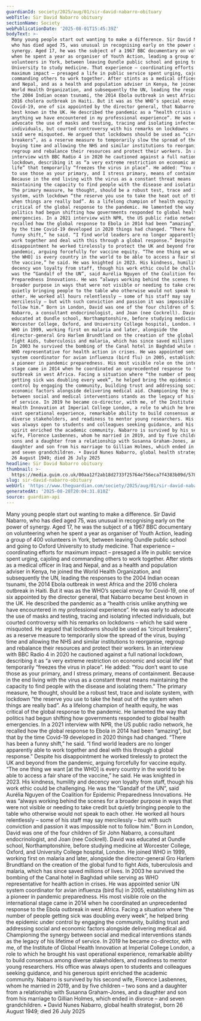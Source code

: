 ```yaml
---
guardianId: society/2025/aug/01/sir-david-nabarro-obituary
webTitle: Sir David Nabarro obituary
sectionName: Society
webPublicationDate: '2025-08-01T15:45:39Z'
bodyText: >-
  Many young people start out wanting to make a difference. Sir David Nabarro,
  who has died aged 75, was unusual in recognising early on the power of
  synergy. Aged 17, he was the subject of a 1967 BBC documentary on volunteering
  when he spent a year as organiser of Youth Action, leading a group of 400
  volunteers in York, between leaving Oundle public school and going to Oxford
  University to study medicine. That experience – coordinating efforts for
  maximum impact – presaged a life in public service spent urging, cajoling and
  commanding others to work together. After stints as a medical officer in Iraq
  and Nepal, and as a health and population adviser in Kenya, he joined the
  World Health Organization, and subsequently the UN, leading the responses to
  the 2004 Indian ocean tsunami, the 2014 Ebola outbreak in west Africa and the
  2016 cholera outbreak in Haiti. But it was as the WHO’s special envoy for
  Covid-19, one of six appointed by the director general, that Nabarro became
  best known in the UK. He described the pandemic as a “health crisis unlike
  anything we have encountered in my professional experience”. He was early to
  advocate the use of masks and testing, tracing and isolating infected
  individuals, but courted controversy with his remarks on lockdowns – which he
  said were misquoted. He argued that lockdowns should be used as “circuit
  breakers”, as a reserve measure to temporarily slow the spread of the virus,
  buying time and allowing the NHS and similar institutions to reorganise,
  regroup and rebalance their resources and protect their workers. In an
  interview with BBC Radio 4 in 2020 he cautioned against a full national
  lockdown, describing it as “a very extreme restriction on economic and social
  life” that temporarily “freezes the virus in place”. He added: “You don’t want
  to use those as your primary, and I stress primary, means of containment.
  Because in the end living with the virus as a constant threat means
  maintaining the capacity to find people with the disease and isolating them.”
  The primary measure, he thought, should be a robust test, trace and isolate
  system, with lockdown “the reserve you use to take the heat out of the system
  when things are really bad”. As a lifelong champion of health equity, he was
  critical of the global response to the pandemic. He lamented the way that
  politics had begun shifting how governments responded to global health
  emergencies. In a 2021 interview with NPR, the US public radio network, he
  recalled how the global response to Ebola in 2014 had been “amazing”, but that
  by the time Covid-19 developed in 2020 things had changed. “There has been a
  funny shift,” he said. “I find world leaders are no longer apparently able to
  work together and deal with this through a global response.” Despite his
  disappointment he worked tirelessly to protect the UK and beyond from the
  pandemic, arguing forcefully for vaccine equity. “The one thing we want [at
  the WHO] is every country in the world to be able to access a fair share of
  the vaccine,” he said. He was knighted in 2023. His kindness, humility and
  decency won loyalty from staff, though his work ethic could be challenging. He
  was the “Gandalf of the UN”, said Aurélia Nguyen of the Coalition for Epidemic
  Preparedness Innovations. He was “always working behind the scenes for a
  broader purpose in ways that were not visible or needing to take credit but
  quietly bringing people to the table who otherwise would not speak to each
  other. He worked all hours relentlessly – some of his staff may say
  mercilessly – but with such conviction and passion it was impossible not to
  follow him.” Born in London, David was one of the four children of Sir John
  Nabarro, a consultant endocrinologist, and Joan (nee Cockrell). David was
  educated at Oundle school, Northamptonshire, before studying medicine at
  Worcester College, Oxford, and University College hospital, London. He joined
  WHO in 1999, working first on malaria and later, alongside the
  director-general Gro Harlem Brundtland on the creation of the global fund to
  fight Aids, tuberculosis and malaria, which has since saved millions of lives.
  In 2003 he survived the bombing of the Canal hotel in Baghdad while serving as
  WHO representative for health action in crises. He was appointed senior UN
  system coordinator for avian influenza (bird flu) in 2005, establishing him as
  a pioneer in pandemic preparedness. His most visible role on the international
  stage came in 2014 when he coordinated an unprecedented response to the Ebola
  outbreak in west Africa. Facing a situation where “the number of people
  getting sick was doubling every week”, he helped bring the epidemic under
  control by engaging the community, building trust and addressing social and
  economic factors alongside delivering medical aid. Championing the synergy
  between social and medical interventions stands as the legacy of his lifetime
  of service. In 2019 he became co-director, with me, of the Institute of Global
  Health Innovation at Imperial College London, a role to which he brought his
  vast operational experience, remarkable ability to build consensus among
  diverse stakeholders, and readiness to mentor young researchers. His office
  was always open to students and colleagues seeking guidance, and his generous
  spirit enriched the academic community. Nabarro is survived by his second
  wife, Florence Lasbennes, whom he married in 2019, and by five children – two
  sons and a daughter from a relationship with Susanna Graham-Jones, and a
  daughter and son from his marriage to Gillian Holmes, which ended in divorce –
  and seven grandchildren. • David Nunes Nabarro, global health strategist, born
  26 August 1949; died 26 July 2025
headline: Sir David Nabarro obituary
thumbnail: >-
  https://media.guim.co.uk/00aa12f2ab18d2733f25764e756eca7f4383b09d/578_0_4099_3280/500.jpg
slug: sir-david-nabarro-obituary
webUrl: 'https://www.theguardian.com/society/2025/aug/01/sir-david-nabarro-obituary'
generatedAt: '2025-08-28T20:04:31.810Z'
source: guardian-api
---
```

Many young people start out wanting to make a difference. Sir David Nabarro, who has died aged 75, was unusual in recognising early on the power of synergy. Aged 17, he was the subject of a 1967 BBC documentary on volunteering when he spent a year as organiser of Youth Action, leading a group of 400 volunteers in York, between leaving Oundle public school and going to Oxford University to study medicine. That experience – coordinating efforts for maximum impact – presaged a life in public service spent urging, cajoling and commanding others to work together. After stints as a medical officer in Iraq and Nepal, and as a health and population adviser in Kenya, he joined the World Health Organization, and subsequently the UN, leading the responses to the 2004 Indian ocean tsunami, the 2014 Ebola outbreak in west Africa and the 2016 cholera outbreak in Haiti. But it was as the WHO’s special envoy for Covid-19, one of six appointed by the director general, that Nabarro became best known in the UK. He described the pandemic as a “health crisis unlike anything we have encountered in my professional experience”. He was early to advocate the use of masks and testing, tracing and isolating infected individuals, but courted controversy with his remarks on lockdowns – which he said were misquoted. He argued that lockdowns should be used as “circuit breakers”, as a reserve measure to temporarily slow the spread of the virus, buying time and allowing the NHS and similar institutions to reorganise, regroup and rebalance their resources and protect their workers. In an interview with BBC Radio 4 in 2020 he cautioned against a full national lockdown, describing it as “a very extreme restriction on economic and social life” that temporarily “freezes the virus in place”. He added: “You don’t want to use those as your primary, and I stress primary, means of containment. Because in the end living with the virus as a constant threat means maintaining the capacity to find people with the disease and isolating them.” The primary measure, he thought, should be a robust test, trace and isolate system, with lockdown “the reserve you use to take the heat out of the system when things are really bad”. As a lifelong champion of health equity, he was critical of the global response to the pandemic. He lamented the way that politics had begun shifting how governments responded to global health emergencies. In a 2021 interview with NPR, the US public radio network, he recalled how the global response to Ebola in 2014 had been “amazing”, but that by the time Covid-19 developed in 2020 things had changed. “There has been a funny shift,” he said. “I find world leaders are no longer apparently able to work together and deal with this through a global response.” Despite his disappointment he worked tirelessly to protect the UK and beyond from the pandemic, arguing forcefully for vaccine equity. “The one thing we want [at the WHO] is every country in the world to be able to access a fair share of the vaccine,” he said. He was knighted in 2023. His kindness, humility and decency won loyalty from staff, though his work ethic could be challenging. He was the “Gandalf of the UN”, said Aurélia Nguyen of the Coalition for Epidemic Preparedness Innovations. He was “always working behind the scenes for a broader purpose in ways that were not visible or needing to take credit but quietly bringing people to the table who otherwise would not speak to each other. He worked all hours relentlessly – some of his staff may say mercilessly – but with such conviction and passion it was impossible not to follow him.” Born in London, David was one of the four children of Sir John Nabarro, a consultant endocrinologist, and Joan (nee Cockrell). David was educated at Oundle school, Northamptonshire, before studying medicine at Worcester College, Oxford, and University College hospital, London. He joined WHO in 1999, working first on malaria and later, alongside the director-general Gro Harlem Brundtland on the creation of the global fund to fight Aids, tuberculosis and malaria, which has since saved millions of lives. In 2003 he survived the bombing of the Canal hotel in Baghdad while serving as WHO representative for health action in crises. He was appointed senior UN system coordinator for avian influenza (bird flu) in 2005, establishing him as a pioneer in pandemic preparedness. His most visible role on the international stage came in 2014 when he coordinated an unprecedented response to the Ebola outbreak in west Africa. Facing a situation where “the number of people getting sick was doubling every week”, he helped bring the epidemic under control by engaging the community, building trust and addressing social and economic factors alongside delivering medical aid. Championing the synergy between social and medical interventions stands as the legacy of his lifetime of service. In 2019 he became co-director, with me, of the Institute of Global Health Innovation at Imperial College London, a role to which he brought his vast operational experience, remarkable ability to build consensus among diverse stakeholders, and readiness to mentor young researchers. His office was always open to students and colleagues seeking guidance, and his generous spirit enriched the academic community. Nabarro is survived by his second wife, Florence Lasbennes, whom he married in 2019, and by five children – two sons and a daughter from a relationship with Susanna Graham-Jones, and a daughter and son from his marriage to Gillian Holmes, which ended in divorce – and seven grandchildren. • David Nunes Nabarro, global health strategist, born 26 August 1949; died 26 July 2025
